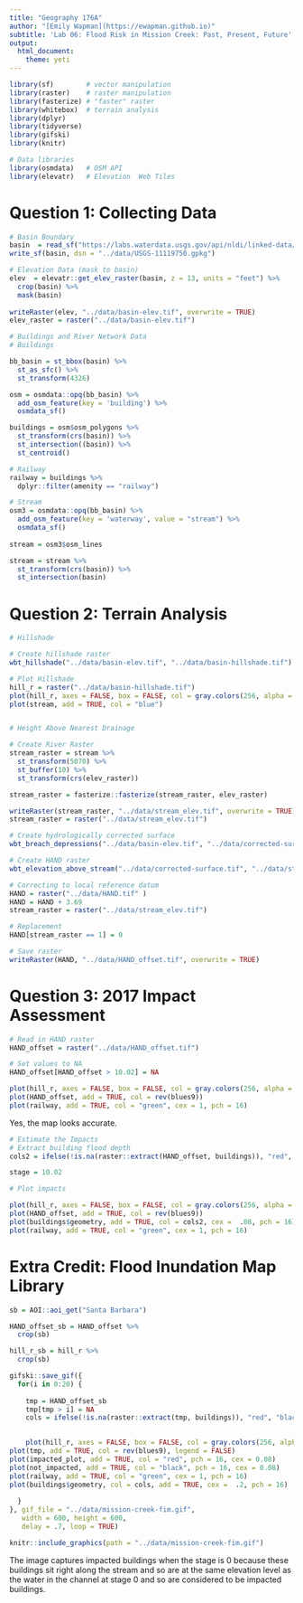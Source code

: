 ```yaml
---
title: "Geography 176A"
author: "[Emily Wapman](https://ewapman.github.io)"
subtitle: 'Lab 06: Flood Risk in Mission Creek: Past, Present, Future'
output:
  html_document:
    theme: yeti
---
```


```r
library(sf)        # vector manipulation
library(raster)    # raster manipulation
library(fasterize) # "faster" raster
library(whitebox)  # terrain analysis
library(dplyr)
library(tidyverse)
library(gifski)
library(knitr)

# Data libraries
library(osmdata)   # OSM API
library(elevatr)   # Elevation  Web Tiles
```

# Question 1: Collecting Data
```r
# Basin Boundary
basin  = read_sf("https://labs.waterdata.usgs.gov/api/nldi/linked-data/nwissite/USGS-11119750/basin/")
write_sf(basin, dsn = "../data/USGS-11119750.gpkg")

# Elevation Data (mask to basin)
elev  = elevatr::get_elev_raster(basin, z = 13, units = "feet") %>% 
  crop(basin) %>%
  mask(basin)
  
writeRaster(elev, "../data/basin-elev.tif", overwrite = TRUE)
elev_raster = raster("../data/basin-elev.tif")

# Buildings and River Network Data
# Buildings

bb_basin = st_bbox(basin) %>%
  st_as_sfc() %>%
  st_transform(4326)

osm = osmdata::opq(bb_basin) %>% 
  add_osm_feature(key = 'building') %>% 
  osmdata_sf()

buildings = osm$osm_polygons %>%
  st_transform(crs(basin)) %>%
  st_intersection((basin)) %>%
  st_centroid()

# Railway
railway = buildings %>% 
  dplyr::filter(amenity == "railway")

# Stream
osm3 = osmdata::opq(bb_basin) %>% 
  add_osm_feature(key = 'waterway', value = "stream") %>%
  osmdata_sf() 
    
stream = osm3$osm_lines

stream = stream %>%
  st_transform(crs(basin)) %>%
  st_intersection(basin)

```

# Question 2: Terrain Analysis
```r

# Hillshade

# Create hillshade raster
wbt_hillshade("../data/basin-elev.tif", "../data/basin-hillshade.tif")


```

```r

# Plot Hillshade
hill_r = raster("../data/basin-hillshade.tif")
plot(hill_r, axes = FALSE, box = FALSE, col = gray.colors(256, alpha = 0.5), main = "Hillshade", legend = FALSE)
plot(stream, add = TRUE, col = "blue")


# Height Above Nearest Drainage 

# Create River Raster
stream_raster = stream %>%
  st_transform(5070) %>%
  st_buffer(10) %>%
  st_transform(crs(elev_raster))

stream_raster = fasterize::fasterize(stream_raster, elev_raster)

writeRaster(stream_raster, "../data/stream_elev.tif", overwrite = TRUE)
stream_raster = raster("../data/stream_elev.tif")
```

```r
# Create hydrologically corrected surface
wbt_breach_depressions("../data/basin-elev.tif", "../data/corrected-surface.tif")

# Create HAND raster
wbt_elevation_above_stream("../data/corrected-surface.tif", "../data/stream_elev.tif", "../data/HAND.tif" )
```

```r
# Correcting to local reference datum
HAND = raster("../data/HAND.tif" ) 
HAND = HAND + 3.69
stream_raster = raster("../data/stream_elev.tif")

# Replacement
HAND[stream_raster == 1] = 0

# Save raster
writeRaster(HAND, "../data/HAND_offset.tif", overwrite = TRUE)
```

# Question 3: 2017 Impact Assessment 
```r

# Read in HAND raster
HAND_offset = raster("../data/HAND_offset.tif")

# Set values to NA
HAND_offset[HAND_offset > 10.02] = NA

plot(hill_r, axes = FALSE, box = FALSE, col = gray.colors(256, alpha = 0.5), legend = FALSE)
plot(HAND_offset, add = TRUE, col = rev(blues9))
plot(railway, add = TRUE, col = "green", cex = 1, pch = 16)
```

Yes, the map looks accurate.

```r

# Estimate the Impacts
# Extract building flood depth
cols2 = ifelse(!is.na(raster::extract(HAND_offset, buildings)), "red", "black")

stage = 10.02

# Plot impacts

plot(hill_r, axes = FALSE, box = FALSE, col = gray.colors(256, alpha = 0.5), legend = FALSE, main = paste(sum(cols2 =="red"), "Impacted Structures,", stage, "Foot Stage"), cex = 0.5)
plot(HAND_offset, add = TRUE, col = rev(blues9))
plot(buildings$geometry, add = TRUE, col = cols2, cex =  .08, pch = 16)
plot(railway, add = TRUE, col = "green", cex = 1, pch = 16)
```

# Extra Credit: Flood Inundation Map Library 
```r
sb = AOI::aoi_get("Santa Barbara")

HAND_offset_sb = HAND_offset %>%
  crop(sb)

hill_r_sb = hill_r %>%
  crop(sb)

gifski::save_gif({
  for(i in 0:20) {
    
    tmp = HAND_offset_sb
    tmp[tmp > i] = NA
    cols = ifelse(!is.na(raster::extract(tmp, buildings)), "red", "black")

    
    plot(hill_r, axes = FALSE, box = FALSE, col = gray.colors(256, alpha = 0.5), legend = FALSE, main = paste(sum(cols =="red"), "Impacted Structures,", i, "Foot Stage"), cex = 0.5)
plot(tmp, add = TRUE, col = rev(blues9), legend = FALSE)
plot(impacted_plot, add = TRUE, col = "red", pch = 16, cex = 0.08)
plot(not_impacted, add = TRUE, col = "black", pch = 16, cex = 0.08)
plot(railway, add = TRUE, col = "green", cex = 1, pch = 16)
plot(buildings$geometry, col = cols, add = TRUE, cex =  .2, pch = 16)
    
  }
}, gif_file = "../data/mission-creek-fim.gif",
   width = 600, height = 600, 
   delay = .7, loop = TRUE)


```



```r
knitr::include_graphics(path = "../data/mission-creek-fim.gif")
```


The image captures impacted buildings when the stage is 0 because these buildings sit right along the stream and so are at the same elevation level as the water in the channel at stage 0 and so are considered to be impacted buildings. 











